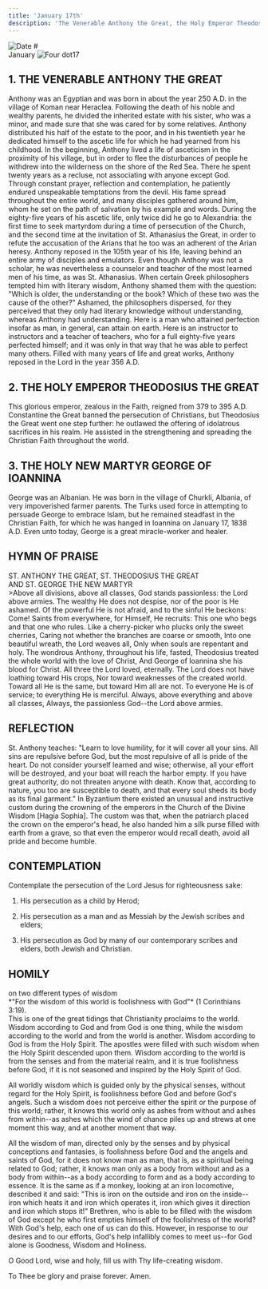 ```yaml
---
title: 'January 17th'
description: 'The Venerable Anthony the Great, the Holy Emperor Theodosius the Great, Holy New Martyr George of Ioannina'
---
```


<RunningHead />
<Image src="/title-imprint.png" height={50} width={50} alt="Date" className="title-imprint"/>
# <div id="date">January <Image className="four-dot" src="/four-dot.png" height={15} width={15} alt="Four dot" />17</div>

## 1. THE VENERABLE ANTHONY THE GREAT

Anthony was an Egyptian and was born in about the year 250 A.D. in the village of Koman near Heraclea. Following the death of his noble and wealthy parents, he divided the inherited estate with his sister, who was a minor, and made sure that she was cared for by some relatives. Anthony distributed his half of the estate to the poor, and in his twentieth year he dedicated himself to the ascetic life for which he had yearned from his childhood. In the beginning, Anthony lived a life of asceticism in the proximity of his village, but in order to flee the disturbances of people he withdrew into the wilderness on the shore of the Red Sea. There he spent twenty years as a recluse, not associating with anyone except God. Through constant prayer, reflection and contemplation, he patiently endured unspeakable temptations from the devil. His fame spread throughout the entire world, and many disciples gathered around him, whom he set on the path of salvation by his example and words. During the eighty-five years of his ascetic life, only twice did he go to Alexandria: the first time to seek martyrdom during a time of persecution of the Church, and the second time at the invitation of St. Athanasius the Great, in order to refute the accusation of the Arians that he too was an adherent of the Arian heresy. Anthony reposed in the 105th year of his life, leaving behind an entire army of disciples and emulators. Even though Anthony was not a scholar, he was nevertheless a counselor and teacher of the most learned men of his time, as was St. Athanasius. When certain Greek philosophers tempted him with literary wisdom, Anthony shamed them with the question: "Which is older, the understanding or the book? Which of these two was the cause of the other?" Ashamed, the philosophers dispersed, for they perceived that they only had literary knowledge without understanding, whereas Anthony had understanding. Here is a man who attained perfection insofar as man, in general, can attain on earth. Here is an instructor to instructors and a teacher of teachers, who for a full eighty-five years perfected himself; and it was only in that way that he was able to perfect many others. Filled with many years of life and great works, Anthony reposed in the Lord in the year 356 A.D.

## 2. THE HOLY EMPEROR THEODOSIUS THE GREAT

This glorious emperor, zealous in the Faith, reigned from 379 to 395 A.D. Constantine the Great banned the persecution of Christians, but Theodosius the Great went one step further: he outlawed the offering of idolatrous sacrifices in his realm. He assisted in the strengthening and spreading the Christian Faith throughout the world.

## 3. THE HOLY NEW MARTYR GEORGE OF IOANNINA

George was an Albanian. He was born in the village of Churkli, Albania, of very impoverished farmer parents. The Turks used force in attempting to persuade George to embrace Islam, but he remained steadfast in the Christian Faith, for which he was hanged in Ioannina on January 17, 1838 A.D. Even unto today, George is a great miracle-worker and healer.


## HYMN OF PRAISE
<div style={{textAlign:'center', color:'crimson', fontWeight:'bold'}}>
ST. ANTHONY THE GREAT, ST. THEODOSIUS THE GREAT<br />
AND ST. GEORGE THE NEW MARTYR
</div>
>Above all divisions, above all classes,
God stands passionless: the Lord above armies.
The wealthy He does not despise, nor of the poor is He ashamed.
Of the powerful He is not afraid, and to the sinful He beckons: Come!
Saints from everywhere, for Himself, He recruits:
This one who begs and that one who rules.
Like a cherry-picker who plucks only the sweet cherries,
Caring not whether the branches are coarse or smooth,
Into one beautiful wreath, the Lord weaves all,
Only when souls are repentant and holy.
The wondrous Anthony, throughout his life, fasted,
Theodosius treated the whole world with the love of Christ,
And George of Ioannina she his blood for Christ.
All three the Lord loved, eternally.
The Lord does not have loathing toward His crops,
Nor toward weaknesses of the created world.
Toward all He is the same, but toward Him all are not.
To everyone He is of service; to everything He is merciful.
Always, above everything and above all classes,
Always, the passionless God--the Lord above armies.


## REFLECTION


St. Anthony teaches: "Learn to love humility, for it will cover all your sins. All sins are repulsive before God, but the most repulsive of all is pride of the heart. Do not consider yourself learned and wise; otherwise, all your effort will be destroyed, and your boat will reach the harbor empty. If you have great authority, do not threaten anyone with death. Know that, according to nature, you too are susceptible to death, and that every soul sheds its body as its final garment." In Byzantium there existed an unusual and instructive custom during the crowning of the emperors in the Church of the Divine Wisdom [Hagia Sophia]. The custom was that, when the patriarch placed the crown on the emperor's head, he also handed him a silk purse filled with earth from a grave, so that even the emperor would recall death, avoid all pride and become humble.


## CONTEMPLATION

Contemplate the persecution of the Lord Jesus for righteousness sake:

1. His persecution as a child by Herod;

2. His persecution as a man and as Messiah by the Jewish scribes and elders;

3. His persecution as God by many of our contemporary scribes and elders, both Jewish and Christian.


## HOMILY
<div style={{textAlign:'center', color:'crimson', fontWeight:'bold'}}>
on two different types of wisdom
</div><div style={{textAlign:'right'}}>
*"For the wisdom of this world is foolishness with God"* (1 Corinthians 3:19).
</div>
This is one of the great tidings that Christianity proclaims to the world. Wisdom according to God and from God is one thing, while the wisdom according to the world and from the world is another. Wisdom according to God is from the Holy Spirit. The apostles were filled with such wisdom when the Holy Spirit descended upon them. Wisdom according to the world is from the senses and from the material realm, and it is true foolishness before God, if it is not seasoned and inspired by the Holy Spirit of God.

All worldly wisdom which is guided only by the physical senses, without regard for the Holy Spirit, is foolishness before God and before God's angels. Such a wisdom does not perceive either the spirit or the purpose of this world; rather, it knows this world only as ashes from without and ashes from within--as ashes which the wind of chance piles up and strews at one moment this way, and at another moment that way.

All the wisdom of man, directed only by the senses and by physical conceptions and fantasies, is foolishness before God and the angels and saints of God, for it does not know man as man, that is, as a spiritual being related to God; rather, it knows man only as a body from without and as a body from within--as a body according to form and as a body according to essence. It is the same as if a monkey, looking at an iron locomotive, described it and said: "This is iron on the outside and iron on the inside--iron which heats it and iron which operates it, iron which gives it direction and iron which stops it!" Brethren, who is able to be filled with the wisdom of God except he who first empties himself of the foolishness of the world? With God's help, each one of us can do this. However, in response to our desires and to our efforts, God's help infallibly comes to meet us--for God alone is Goodness, Wisdom and Holiness.

O Good Lord, wise and holy, fill us with Thy life-creating wisdom.

To Thee be glory and praise forever. Amen.
